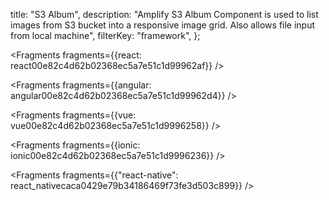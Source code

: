   title: "S3 Album",
  description:
    "Amplify S3 Album Component is used to list images from S3 bucket into a responsive image grid. Also allows file input from local machine",
  filterKey: "framework",
};


<Fragments fragments={{react: react00e82c4d62b02368ec5a7e51c1d99962af}} />


<Fragments fragments={{angular: angular00e82c4d62b02368ec5a7e51c1d99962d4}} />


<Fragments fragments={{vue: vue00e82c4d62b02368ec5a7e51c1d9996258}} />


<Fragments fragments={{ionic: ionic00e82c4d62b02368ec5a7e51c1d9996236}} />


<Fragments
  fragments={{"react-native": react_nativecaca0429e79b34186469f73fe3d503c899}}
/>
